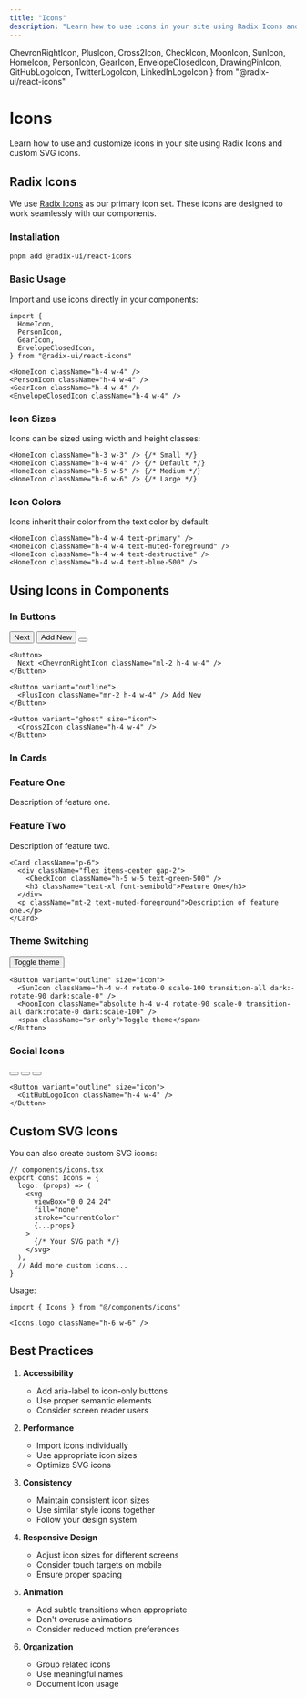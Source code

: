 ```yaml
---
title: "Icons"
description: "Learn how to use icons in your site using Radix Icons and custom SVG icons."
---
```

  ChevronRightIcon,
  PlusIcon,
  Cross2Icon,
  CheckIcon,
  MoonIcon,
  SunIcon,
  HomeIcon,
  PersonIcon,
  GearIcon,
  EnvelopeClosedIcon,
  DrawingPinIcon,
  GitHubLogoIcon,
  TwitterLogoIcon,
  LinkedInLogoIcon
} from "@radix-ui/react-icons"

# Icons

Learn how to use and customize icons in your site using Radix Icons and custom SVG icons.

## Radix Icons

We use [Radix Icons](https://www.radix-ui.com/icons) as our primary icon set. These icons are designed to work seamlessly with our components.

### Installation

```bash
pnpm add @radix-ui/react-icons
```

### Basic Usage

Import and use icons directly in your components:

<div className="flex gap-4 items-center">
  <HomeIcon className="h-4 w-4" />
  <PersonIcon className="h-4 w-4" />
  <GearIcon className="h-4 w-4" />
  <EnvelopeClosedIcon className="h-4 w-4" />
</div>

```tsx
import {
  HomeIcon,
  PersonIcon,
  GearIcon,
  EnvelopeClosedIcon,
} from "@radix-ui/react-icons"

<HomeIcon className="h-4 w-4" />
<PersonIcon className="h-4 w-4" />
<GearIcon className="h-4 w-4" />
<EnvelopeClosedIcon className="h-4 w-4" />
```

### Icon Sizes

Icons can be sized using width and height classes:

<div className="flex gap-4 items-center">
  <HomeIcon className="h-3 w-3" />
  <HomeIcon className="h-4 w-4" />
  <HomeIcon className="h-5 w-5" />
  <HomeIcon className="h-6 w-6" />
</div>

```tsx
<HomeIcon className="h-3 w-3" /> {/* Small */}
<HomeIcon className="h-4 w-4" /> {/* Default */}
<HomeIcon className="h-5 w-5" /> {/* Medium */}
<HomeIcon className="h-6 w-6" /> {/* Large */}
```

### Icon Colors

Icons inherit their color from the text color by default:

<div className="flex gap-4 items-center">
  <HomeIcon className="h-4 w-4 text-primary" />
  <HomeIcon className="h-4 w-4 text-muted-foreground" />
  <HomeIcon className="h-4 w-4 text-destructive" />
  <HomeIcon className="h-4 w-4 text-blue-500" />
</div>

```tsx
<HomeIcon className="h-4 w-4 text-primary" />
<HomeIcon className="h-4 w-4 text-muted-foreground" />
<HomeIcon className="h-4 w-4 text-destructive" />
<HomeIcon className="h-4 w-4 text-blue-500" />
```

## Using Icons in Components

### In Buttons

<div className="flex gap-4">
  <Button>
    Next <ChevronRightIcon className="ml-2 h-4 w-4" />
  </Button>
  <Button variant="outline">
    <PlusIcon className="mr-2 h-4 w-4" /> Add New
  </Button>
  <Button variant="ghost" size="icon">
    <Cross2Icon className="h-4 w-4" />
  </Button>
</div>

```tsx
<Button>
  Next <ChevronRightIcon className="ml-2 h-4 w-4" />
</Button>

<Button variant="outline">
  <PlusIcon className="mr-2 h-4 w-4" /> Add New
</Button>

<Button variant="ghost" size="icon">
  <Cross2Icon className="h-4 w-4" />
</Button>
```

### In Cards

<div className="grid grid-cols-1 md:grid-cols-2 gap-4 my-6">
  <Card className="p-6">
    <div className="flex items-center gap-2">
      <CheckIcon className="h-5 w-5 text-green-500" />
      <h3 className="text-xl font-semibold">Feature One</h3>
    </div>
    <p className="mt-2 text-muted-foreground">Description of feature one.</p>
  </Card>
  <Card className="p-6">
    <div className="flex items-center gap-2">
      <DrawingPinIcon className="h-5 w-5 text-blue-500" />
      <h3 className="text-xl font-semibold">Feature Two</h3>
    </div>
    <p className="mt-2 text-muted-foreground">Description of feature two.</p>
  </Card>
</div>

```tsx
<Card className="p-6">
  <div className="flex items-center gap-2">
    <CheckIcon className="h-5 w-5 text-green-500" />
    <h3 className="text-xl font-semibold">Feature One</h3>
  </div>
  <p className="mt-2 text-muted-foreground">Description of feature one.</p>
</Card>
```

### Theme Switching

<div className="flex gap-4">
  <Button variant="outline" size="icon">
    <SunIcon className="h-4 w-4 rotate-0 scale-100 transition-all dark:-rotate-90 dark:scale-0" />
    <MoonIcon className="absolute h-4 w-4 rotate-90 scale-0 transition-all dark:rotate-0 dark:scale-100" />
    <span className="sr-only">Toggle theme</span>
  </Button>
</div>

```tsx
<Button variant="outline" size="icon">
  <SunIcon className="h-4 w-4 rotate-0 scale-100 transition-all dark:-rotate-90 dark:scale-0" />
  <MoonIcon className="absolute h-4 w-4 rotate-90 scale-0 transition-all dark:rotate-0 dark:scale-100" />
  <span className="sr-only">Toggle theme</span>
</Button>
```

### Social Icons

<div className="flex gap-4">
  <Button variant="outline" size="icon">
    <GitHubLogoIcon className="h-4 w-4" />
  </Button>
  <Button variant="outline" size="icon">
    <TwitterLogoIcon className="h-4 w-4" />
  </Button>
  <Button variant="outline" size="icon">
    <LinkedInLogoIcon className="h-4 w-4" />
  </Button>
</div>

```tsx
<Button variant="outline" size="icon">
  <GitHubLogoIcon className="h-4 w-4" />
</Button>
```

## Custom SVG Icons

You can also create custom SVG icons:

```tsx
// components/icons.tsx
export const Icons = {
  logo: (props) => (
    <svg
      viewBox="0 0 24 24"
      fill="none"
      stroke="currentColor"
      {...props}
    >
      {/* Your SVG path */}
    </svg>
  ),
  // Add more custom icons...
}
```

Usage:

```tsx
import { Icons } from "@/components/icons"

<Icons.logo className="h-6 w-6" />
```

## Best Practices

1. **Accessibility**
   - Add aria-label to icon-only buttons
   - Use proper semantic elements
   - Consider screen reader users

2. **Performance**
   - Import icons individually
   - Use appropriate icon sizes
   - Optimize SVG icons

3. **Consistency**
   - Maintain consistent icon sizes
   - Use similar style icons together
   - Follow your design system

4. **Responsive Design**
   - Adjust icon sizes for different screens
   - Consider touch targets on mobile
   - Ensure proper spacing

5. **Animation**
   - Add subtle transitions when appropriate
   - Don't overuse animations
   - Consider reduced motion preferences

6. **Organization**
   - Group related icons
   - Use meaningful names
   - Document icon usage